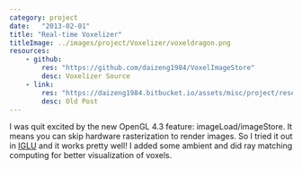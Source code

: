 ```yaml
---
category: project
date:   "2013-02-01"
title: "Real-time Voxelizer"
titleImage: ../images/project/Voxelizer/voxeldragon.png
resources:
    - github: 
        res: "https://github.com/daizeng1984/VoxelImageStore"
        desc: Voxelizer Source
    - link:
        res: "https://daizeng1984.bitbucket.io/assets/misc/project/research/Glossy/GlossyReport.html"
        desc: Old Post
---
```


I was quit excited by the new OpenGL 4.3 feature: imageLoad/imageStore. It means you can skip hardware rasterization to render images. So I tried it out in [IGLU](http://cwyman.org/code/iglu_0.5.0.zip) and it works pretty well! I added some ambient and did ray matching computing for better visualization of voxels.
